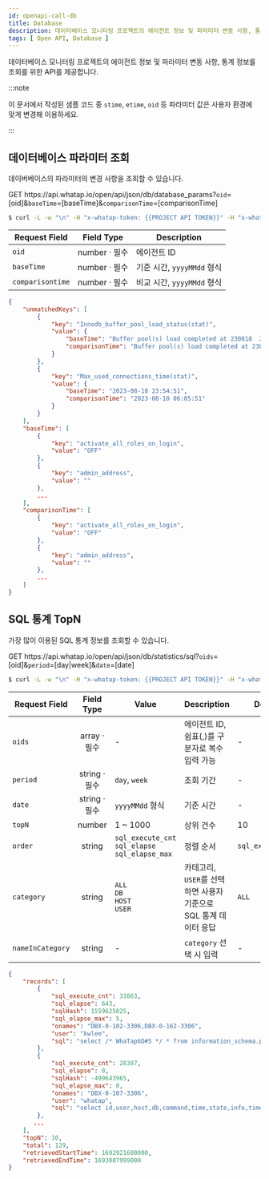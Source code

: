 ```yaml
---
id: openapi-call-db
title: Database
description: 데이터베이스 모니터링 프로젝트의 에이전트 정보 및 파라미터 변동 사항, 통계 정보를 조회를 위한 API를 제공합니다.
tags: [ Open API, Database ]
---
```


데이터베이스 모니터링 프로젝트의 에이전트 정보 및 파라미터 변동 사항, 통계 정보를 조회를 위한 API를 제공합니다.

:::note

이 문서에서 작성된 샘플 코드 중 `stime`, `etime`, `oid` 등 파라미터 값은 사용자 환경에 맞게 변경해 이용하세요.

<!--* 조회 시간(`stime`, `etime`)은 한 시간 이내로 제한하며, ms(millisecond) 단위 입니다.-->

:::

## 데이터베이스 파라미터 조회

데이버베이스의 파라미터의 변경 사항을 조회할 수 있습니다.

<p><span class='apitype'>GET</span> https://api.whatap.io/open/api/json/db/database_params?<code>oid</code>=[oid]&<code>baseTime</code>=[baseTime]&<code>comparisonTime</code>=[comparisonTime]</p>

```bash title='request'
$ curl -L -w "\n" -H "x-whatap-token: {{PROJECT API TOKEN}}" -H "x-whatap-pcode: {{projectCode}}" "https://api.whatap.io/open/api/json/db/database_params?oid=376886006&baseTime=20230822&comparisonTime=20230810"
```

| Request Field  |           Field Type            | Description                |
| -------------- | :-----------------------------: | -------------------------- |
| `oid`            | <span class='api'>number</span> · <span class='require'>필수</span> | 에이전트 ID                |
| `baseTime`       | <span class='api'>number</span> · <span class='require'>필수</span> | 기준 시간, `yyyyMMdd` 형식 |
| `comparisontime` | <span class='api'>number</span> · <span class='require'>필수</span> | 비교 시간, `yyyyMMdd` 형식 |

```json title='response'
{
    "unmatchedKeys": [
        {
            "key": "Innodb_buffer_pool_load_status(stat)",
            "value": {
                "baseTime": "Buffer pool(s) load completed at 230818  2:54:51",
                "comparisonTime": "Buffer pool(s) load completed at 230810  6:05:50"
            }
        },
        {
            "key": "Max_used_connections_time(stat)",
            "value": {
                "baseTime": "2023-08-18 23:54:51",
                "comparisonTime": "2023-08-10 06:05:51"
            }
        }
    ],
    "baseTime": [
        {
            "key": "activate_all_roles_on_login",
            "value": "OFF"
        },
        {
            "key": "admin_address",
            "value": ""
        },
        ...
    ],
    "comparisonTime": [
        {
            "key": "activate_all_roles_on_login",
            "value": "OFF"
        },
        {
            "key": "admin_address",
            "value": ""
        },
        ...
    ]
}
```

## SQL 통계 TopN

가장 많이 이용된 SQL 통계 정보를 조회할 수 있습니다.

<p><span class='apitype'>GET</span> https://api.whatap.io/open/api/json/db/statistics/sql?<code>oids</code>=[oid]&<code>period</code>=[day|week]&<code>date</code>=[date]</p>

```bash title='request'
$ curl -L -w "\n" -H "x-whatap-token: {{PROJECT API TOKEN}}" -H "x-whatap-pcode: {{projectCode}}" "https://api.whatap.io/open/api/json/db/statistics/sql?oids=757639646,-1162364681,506793303&period=day&date=20230825"
```

| Request Field | Field Type | Value | Description | Defalut |
| -- | :--: | -- | -- | -- |
| `oids` | <span class='api'>array</span> · <span class='require'>필수</span> | - | 에이전트 ID, 쉼표(,)를 구분자로 복수 입력 가능 | - |
| `period` | <span class='api'>string</span> · <span class='require'>필수</span> | `day`, `week` | 조회 기간 | - |
| `date` | <span class='type'>string</span> · <span class='require'>필수</span> | `yyyyMMdd` 형식 | 기준 시간  | - |
| `topN` | <span class='type'>number</span> | 1 ~ 1000 | 상위 건수 | 10 |
| `order` | <span class='type'>string</span> | `sql_execute_cnt`<br/>`sql_elapse`<br/>`sql_elapse_max` | 정렬 순서 | `sql_execute_cnt` |
| `category` | <span class='type'>string</span> | `ALL`<br/>`DB`<br/>`HOST`<br/>`USER` | 카테고리, `USER`를 선택하면 사용자 기준으로 SQL 통계 데이터 응답 | `ALL` |
| `nameInCategory` | <span class='type'>string</span> | - | `category` 선택 시 입력 | - |

```json title='response'
{
    "records": [
        {
            "sql_execute_cnt": 33863,
            "sql_elapse": 643,
            "sqlHash": 1559625025,
            "sql_elapse_max": 5,
            "onames": "DBX-0-102-3306,DBX-0-162-3306",
            "user": "kwlee",
            "sql": "select /* WhaTap6D#5 */ * from information_schema.processlist\nwhere command<>'#'"
        },
        {
            "sql_execute_cnt": 28387,
            "sql_elapse": 0,
            "sqlHash": -499643965,
            "sql_elapse_max": 0,
            "onames": "DBX-0-107-3306",
            "user": "whatap",
            "sql": "select id,user,host,db,command,time,state,info,time_ms,stage,max_stage,progress,\nmemory_used,max_memory_used,examined_rows,query_id,tid\nfrom information_schema.processlist\nwhere command<>'#' and command<>'#'"
        },
       ...
    ],
    "topN": 10,
    "total": 129,
    "retrievedStartTime": 1692921600000,
    "retrievedEndTime": 1693007999000
}
```

